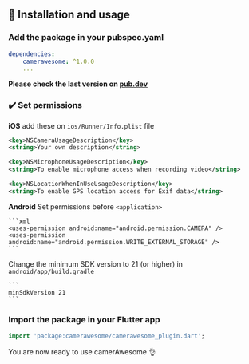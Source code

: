 ## 📖 Installation and usage

### Add the package in your pubspec.yaml 

```yaml
dependencies:
    camerawesome: ^1.0.0 
    ...
```

**Please check the last version on [pub.dev](https://pub.dev/packages/camerawesome)**

### ✔️ Set permissions

**iOS** add these on ```ios/Runner/Info.plist``` file

```xml
<key>NSCameraUsageDescription</key>
<string>Your own description</string>

<key>NSMicrophoneUsageDescription</key>
<string>To enable microphone access when recording video</string>

<key>NSLocationWhenInUseUsageDescription</key>
<string>To enable GPS location access for Exif data</string>
```

**Android**
Set permissions before ```<application>```

    ```xml
    <uses-permission android:name="android.permission.CAMERA" />
    <uses-permission android:name="android.permission.WRITE_EXTERNAL_STORAGE" />
    ```

Change the minimum SDK version to 21 (or higher) in ```android/app/build.gradle```

    ```
    minSdkVersion 21
    ```


### Import the package in your Flutter app
```dart
import 'package:camerawesome/camerawesome_plugin.dart';
```

You are now ready to use camerAwesome 👌